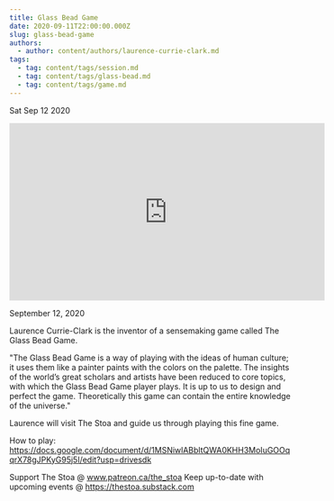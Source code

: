 ```yaml
---
title: Glass Bead Game
date: 2020-09-11T22:00:00.000Z
slug: glass-bead-game
authors:
  - author: content/authors/laurence-currie-clark.md
tags:
  - tag: content/tags/session.md
  - tag: content/tags/glass-bead.md
  - tag: content/tags/game.md
---
```






Sat Sep 12 2020

<iframe width="560" height="315" src="https://www.youtube.com/embed/13zlPC77faY" title="Glass Bead Game w/ Laurence Currie-Clark" frameborder="0" allow="accelerometer; autoplay; clipboard-write; encrypted-media; gyroscope; picture-in-picture" allowfullscreen ></iframe>

September 12, 2020

Laurence Currie-Clark is the inventor of a sensemaking game called The Glass Bead Game.

"The Glass Bead Game is a way of playing with the ideas of human culture; it uses them like a painter paints with the colors on the palette. The insights of the world’s great scholars and artists have been reduced to core topics, with which the Glass Bead Game player plays. It is up to us to design and perfect the game. Theoretically this game can contain the entire knowledge of the universe."

Laurence will visit The Stoa and guide us through playing this fine game.

How to play:
https://docs.google.com/document/d/1MSNiwlABbltQWA0KHH3MoIuGOOqqrX78gJPKyG95j5I/edit?usp=drivesdk

Support The Stoa @ www.patreon.ca/the_stoa
Keep up-to-date with upcoming events @ https://thestoa.substack.com


